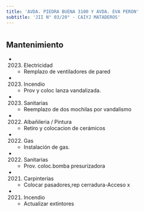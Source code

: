 ```yaml
---
title: 'AVDA. PIEDRA BUENA 3100 Y AVDA. EVA PERON'
subtitle: 'JII N° 03/20° - CAIYJ MATADEROS'
---
```


#


## Mantenimiento

*  (2023) Electricidad 
    + Remplazo de ventiladores de pared

*  (2023) Incendio 
    + Prov y coloc lanza vandalizada.

*  (2023) Sanitarias 
    + Reemplazo de dos mochilas por vandalismo

*  (2022) Albañileria / Pintura 
    + Retiro y colocacion de  cerámicos

*  (2022) Gas 
    + Instalación de gas.

*  (2022) Sanitarias 
    + Prov. coloc.bomba presurizadora

*  (2021) Carpinterías 
    + Colocar pasadores,rep cerradura-Acceso x

*  (2021) Incendio 
    + Actualizar extintores




